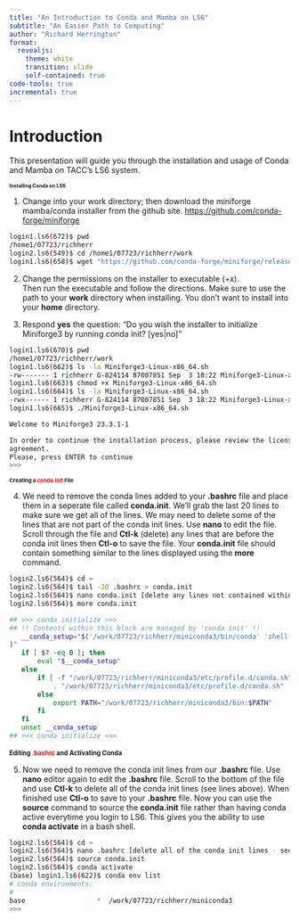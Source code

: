 ```yaml
---
title: "An Introduction to Conda and Mamba on LS6"
subtitle: "An Easier Path to Computing"
author: "Richard Herrington"
format: 
  revealjs: 
    theme: white
    transition: slide
    self-contained: true
code-tools: true
incremental: true
---
```


# Introduction

This presentation will guide you through the installation and usage of Conda and Mamba on TACC's LS6 system.

## Installing Conda on LS6 {.smaller style="font-size: 0.63em"}
 
1. Change into your work directory; then download the miniforge mamba/conda installer from the 
github site. [https://github.com/conda-forge/miniforge](https://github.com/conda-forge/miniforge)

::: {.fragment}
```bash
login1.ls6(672)$ pwd
/home1/07723/richherr
login2.ls6(549)$ cd /home1/07723/richherr/work
login1.ls6(658)$ wget "https://github.com/conda-forge/miniforge/releases/latest/download/Miniforge3-$(uname)-$(uname -m).sh"
```
:::

2. Change the permissions on the installer to executable (+x).  
Then run the executable and follow the directions. Make sure to use the path to your **work** 
directory when installing. You don't want to install into your **home** directory.   

3. Respond **yes** the question: "Do you wish the installer to initialize Miniforge3
by running conda init? [yes|no]"

::: {.fragment}
```bash
login1.ls6(670)$ pwd
/home1/07723/richherr/work
login1.ls6(662)$ ls -la Miniforge3-Linux-x86_64.sh
-rw------- 1 richherr G-824114 87007851 Sep  3 18:22 Miniforge3-Linux-x86_64.sh
login1.ls6(663)$ chmod +x Miniforge3-Linux-x86_64.sh
login1.ls6(664)$ ls -la Miniforge3-Linux-x86_64.sh
-rwx------ 1 richherr G-824114 87007851 Sep  3 18:22 Miniforge3-Linux-x86_64.sh
login1.ls6(665)$ ./Miniforge3-Linux-x86_64.sh

Welcome to Miniforge3 23.3.1-1

In order to continue the installation process, please review the license
agreement.
Please, press ENTER to continue
>>>

```
:::

## Creating a <span style="color: red;">conda.init</span> File {.smaller style="font-size: 0.68em"}

4. We need to remove the conda lines added to your **.bashrc** file and place them in a
seperate file called **conda.init**.  We'll grab the last 20 lines to make sure we get 
all of the lines. We may need to delete some of the lines that are not part of the conda 
init lines. Use **nano** to edit the file.  Scroll through the file and **Ctl-k** (delete) 
any lines that are before the conda init lines then **Ctl-o** to save the file. Your **conda.init** 
file should contain something similar to the lines displayed using the **more** command.

::: {.fragment}
```bash
login2.ls6(564)$ cd ~
login2.ls6(564)$ tail -20 .bashrc > conda.init
login2.ls6(564)$ nano conda.init [delete any lines not contained within the conda init lines]
login2.ls6(564)$ more conda.init

## >>> conda initialize >>>
## !! Contents within this block are managed by 'conda init' !!
   __conda_setup="$('/work/07723/richherr/miniconda3/bin/conda' 'shell.bash' 'hook' 2> /dev/null
)"
   if [ $? -eq 0 ]; then
       eval "$__conda_setup"
   else
       if [ -f "/work/07723/richherr/miniconda3/etc/profile.d/conda.sh" ]; then
           . "/work/07723/richherr/miniconda3/etc/profile.d/conda.sh"
       else
           export PATH="/work/07723/richherr/miniconda3/bin:$PATH"
       fi
   fi
   unset __conda_setup
## <<< conda initialize <<<
```
:::

## Editing <span style="color: red;">.bashrc</span> and Activating Conda {style="font-size: 0.80em"}

5. Now we need to remove the conda init lines from our **.bashrc** file.  Use **nano** editor again 
to edit the **.bashrc** file.  Scroll to the bottom of the file and use **Ctl-k** to delete all of
the conda init lines (see lines above).  When finished use **Ctl-o** to save to your **.bashrc** file.  Now 
you can use the **source** command to source the **conda.init** file rather than having conda active
everytime you login to LS6. This gives you the ability to use **conda activate** in a bash shell. 

::: {.fragment}
```bash
login2.ls6(564)$ cd ~
login2.ls6(564)$ nano .bashrc [delete all of the conda init lines - see above]
login2.ls6(564)$ source conda.init
login2.ls6(564)$ conda activate
(base) login1.ls6(622)$ conda env list
# conda environments:
#
base                  *  /work/07723/richherr/miniconda3
>>>
```
:::







